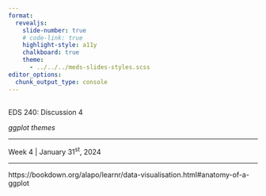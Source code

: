 ```yaml
---
format: 
  revealjs:
    slide-number: true
    # code-link: true
    highlight-style: a11y
    chalkboard: true
    theme: 
      - ../../../meds-slides-styles.scss
editor_options: 
  chunk_output_type: console
---
```


## {#title-slide data-menu-title="Title Slide" background="#047C91"} 

[EDS 240: Discussion 4]{.custom-title}

[*ggplot themes*]{.custom-subtitle}

<hr class="hr-dark-blue">

[Week 4 | January 31^st^, 2024]{.custom-subtitle3}

---


https://bookdown.org/alapo/learnr/data-visualisation.html#anatomy-of-a-ggplot
